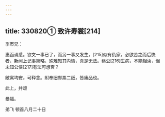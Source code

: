 ```yaml
---
---
---
```

title: 330820① 致许寿裳[214]
---




季巿兄：

惠函诵悉。钦文一事已了，而另一事又发生，[215]似有仇家，必欲苦之而后快者，新闻上记事简略，殊难知其内情，真是无法。蔡公[216]生病，不能相渎，但未知公侠[217]有法可想否？

敝寓均安，可释念。附奉旧邮票二纸，皆庸品也。

此上，并颂

曼福。

弟飞 顿首八月二十日
